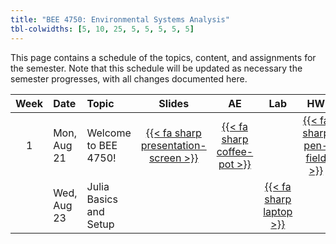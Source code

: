 ```yaml
---
title: "BEE 4750: Environmental Systems Analysis"
tbl-colwidths: [5, 10, 25, 5, 5, 5, 5, 5]
---
```


This page contains a schedule of the topics, content, and assignments for the semester.
Note that this schedule will be updated as necessary the semester progresses, with all changes documented here.

::: column-screen-inset-right
| Week | Date        | Topic | Slides | AE | Lab | HW | Project |
:-----:|:------------|:------|:------:|:--:|:---:|:--:|:-------:|
| 1    | Mon, Aug 21 | Welcome to BEE 4750! | [{{< fa sharp presentation-screen >}}](slides/lec-01-class-intro.html){target="_blank"}  | [{{< fa sharp coffee-pot >}}](ae/ae-01-setup.html) |  | [{{< fa sharp pen-field >}}](hw/hw-01-debug.html) | |
| | Wed, Aug 23 | Julia Basics and Setup | | | [{{< fa sharp laptop >}}](labs/lab-01-basics.html) | | |
:::
